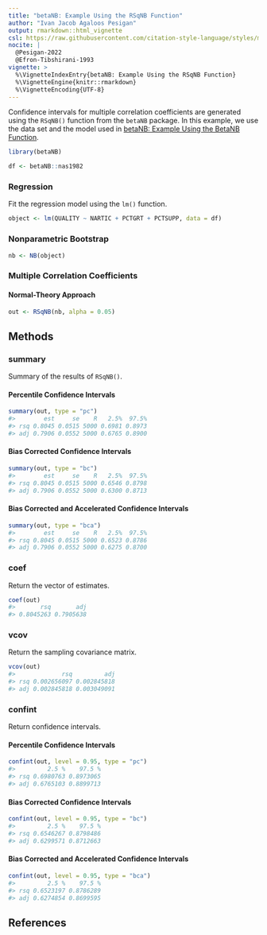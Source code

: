 ```yaml
---
title: "betaNB: Example Using the RSqNB Function"
author: "Ivan Jacob Agaloos Pesigan"
output: rmarkdown::html_vignette
csl: https://raw.githubusercontent.com/citation-style-language/styles/master/apa.csl
nocite: |
  @Pesigan-2022
  @Efron-Tibshirani-1993
vignette: >
  %\VignetteIndexEntry{betaNB: Example Using the RSqNB Function}
  %\VignetteEngine{knitr::rmarkdown}
  %\VignetteEncoding{UTF-8}
---
```




Confidence intervals for
multiple correlation coefficients
are generated using
the `RSqNB()` function from the `betaNB` package.
In this example,
we use the data set and the model used in
[betaNB: Example Using the BetaNB Function](example-beta-nb.html).


``` r
library(betaNB)
```




``` r
df <- betaNB::nas1982
```

### Regression

Fit the regression model using the `lm()` function.


``` r
object <- lm(QUALITY ~ NARTIC + PCTGRT + PCTSUPP, data = df)
```

### Nonparametric Bootstrap


``` r
nb <- NB(object)
```

### Multiple Correlation Coefficients

#### Normal-Theory Approach


``` r
out <- RSqNB(nb, alpha = 0.05)
```

## Methods

### summary

Summary of the results of `RSqNB()`.

#### Percentile Confidence Intervals


``` r
summary(out, type = "pc")
#>        est     se    R   2.5%  97.5%
#> rsq 0.8045 0.0515 5000 0.6981 0.8973
#> adj 0.7906 0.0552 5000 0.6765 0.8900
```

#### Bias Corrected Confidence Intervals


``` r
summary(out, type = "bc")
#>        est     se    R   2.5%  97.5%
#> rsq 0.8045 0.0515 5000 0.6546 0.8798
#> adj 0.7906 0.0552 5000 0.6300 0.8713
```

#### Bias Corrected and Accelerated Confidence Intervals


``` r
summary(out, type = "bca")
#>        est     se    R   2.5%  97.5%
#> rsq 0.8045 0.0515 5000 0.6523 0.8786
#> adj 0.7906 0.0552 5000 0.6275 0.8700
```

### coef

Return the vector of estimates.


``` r
coef(out)
#>       rsq       adj 
#> 0.8045263 0.7905638
```

### vcov

Return the sampling covariance matrix.


``` r
vcov(out)
#>             rsq         adj
#> rsq 0.002656097 0.002845818
#> adj 0.002845818 0.003049091
```

### confint

Return confidence intervals.

#### Percentile Confidence Intervals


``` r
confint(out, level = 0.95, type = "pc")
#>         2.5 %    97.5 %
#> rsq 0.6980763 0.8973065
#> adj 0.6765103 0.8899713
```

#### Bias Corrected Confidence Intervals


``` r
confint(out, level = 0.95, type = "bc")
#>         2.5 %    97.5 %
#> rsq 0.6546267 0.8798486
#> adj 0.6299571 0.8712663
```

#### Bias Corrected and Accelerated Confidence Intervals


``` r
confint(out, level = 0.95, type = "bca")
#>         2.5 %    97.5 %
#> rsq 0.6523197 0.8786289
#> adj 0.6274854 0.8699595
```

## References
